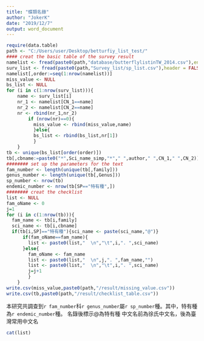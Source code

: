 ```yaml
---
title: "蝶類名錄"
author: "JokerK"
date: "2019/12/7"
output: word_document
---
```


```r
require(data.table)
path <- "C:/Users/user/Desktop/betturfiy_list_test/"
#### creat the basic table of the survey result
namelist <- fread(paste0(path,"database/butterflylistinTW_2014.csv"),encoding = "UTF-8")
surv_list <- fread(paste0(path,"Survey_list/sp_list.csv"),header = FALSE)
namelist[,order:=seq(1:nrow(namelist))]
miss_value <- NULL
bs_list <- NULL
for (i in c(1:nrow(surv_list))){
    name <- surv_list[i]
    nr_1 <- namelist[CN_1==name]
    nr_2 <- namelist[CN_2==name]
    nr <- rbind(nr_1,nr_2)
        if (nrow(nr)==0){
          miss_value <- rbind(miss_value,name)      
          }else{
          bs_list <- rbind(bs_list,nr[1])  
          }
    }
tb <- unique(bs_list[order(order)])
tb[,cbname:=paste0("*",Sci_name_simp,"*"," ",author," ",CN_1," ",CN_2)]
######## set up the parameters for the text
fam_number <- length(unique(tb[,family]))
genus_number <- length(unique(tb[,Genus]))
sp_number <- nrow(tb)
endemic_number <- nrow(tb[SP=="特有種",])
######## creat the checklist
list <- NULL
fam_oName <- 0
j=1
for (i in c(1:nrow(tb))){
  fam_name <- tb[i,family]
  sci_name <- tb[i,cbname]
  if(tb[i,SP]=="特有種"){sci_name <- paste(sci_name,"@")}
      if(fam_oName==fam_name){
        list <- paste0(list,"  \n","\t",i,". ",sci_name)
      }else{
        fam_oName <- fam_name
        list <- paste0(list,"  \n",j,". ",fam_name,"")
        list <- paste0(list,"  \n","\t",i,". ",sci_name)
        j=j+1
        }
    }
write.csv(miss_value,paste0(path,"/result/missing_value.csv"))
write.csv(tb,paste0(path,"/result/checklist_table.csv"))

```

本研究共調查到`r fam_number`科`r genus_number`屬`r sp_number`種。其中，特有種為`r endemic_number`種。
名錄後標示\@為特有種
中文名前為徐氏中文名，後為臺灣常用中文名
```r
cat(list)
```